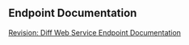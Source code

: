 == Endpoint Documentation ==
  
[http://techwiki.openstructs.org/index.php/Revision:_Diff Revision: Diff Web Service Endpoint Documentation]